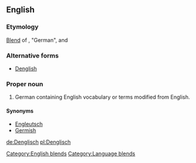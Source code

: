 {{wikipedia}}
==English==

===Etymology===
[[blend|Blend]] of {{term|Deutsch|lang=de}}, "German", and {{term|English}}

===Alternative forms===
* [[Denglish]]

===Proper noun===
{{wikipedia}}
{{en-proper noun}}

# German containing English vocabulary or terms modified from English.

====Synonyms====
* [[Engleutsch]]
* [[Germish]]

[[Category:English blends]]
[[Category:Language blends]]
[[de:Denglisch]]
[[pl:Denglisch]]